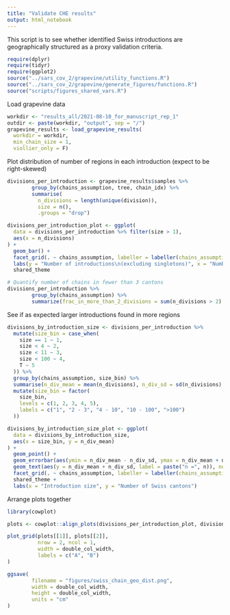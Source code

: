 ```yaml
---
title: "Validate CHE results"
output: html_notebook
---
```


This script is to see whether identified Swiss introductions are geographically structured as a proxy validation criteria.


```r
require(dplyr)
require(tidyr)
require(ggplot2)
source("../sars_cov_2/grapevine/utility_functions.R")
source("../sars_cov_2/grapevine/generate_figures/functions.R")
source("scripts/figures_shared_vars.R")
```

Load grapevine data

```r
workdir <- "results_all/2021-08-10_for_manuscript_rep_1"
outdir <- paste(workdir, "output", sep = "/")
grapevine_results <- load_grapevine_results(
  workdir = workdir,
  min_chain_size = 1,
  viollier_only = F)
```

Plot distribution of number of regions in each introduction (expect to be right-skewed)
```r
divisions_per_introduction <- grapevine_results$samples %>%
        group_by(chains_assumption, tree, chain_idx) %>%
        summarise(
          n_divisions = length(unique(division)),
          size = n(),
          .groups = "drop")

divisions_per_introduction_plot <- ggplot(
  data = divisions_per_introduction %>% filter(size > 1),
  aes(x = n_divisions)
) +
  geom_bar() +
  facet_grid(. ~ chains_assumption, labeller = labeller(chains_assumption = chain_assumption_labs)) +
  labs(y = "Number of introductions\n(excluding singletons)", x = "Number of Swiss cantons") +
  shared_theme

# Quantify number of chains in fewer than 3 cantons
divisions_per_introduction %>%
        group_by(chains_assumption) %>%
        summarize(frac_in_more_than_2_divisions = sum(n_divisions > 2) / n())
```

See if as expected larger introductions found in more regions
```r
divisions_by_introduction_size <- divisions_per_introduction %>%
  mutate(size_bin = case_when(
    size == 1 ~ 1,
    size < 4 ~ 2,
    size < 11 ~ 3,
    size < 100 ~ 4,
    T ~ 5
  )) %>%
  group_by(chains_assumption, size_bin) %>%
  summarise(n_div_mean = mean(n_divisions), n_div_sd = sd(n_divisions), n = n()) %>%
  mutate(size_bin = factor(
    size_bin, 
    levels = c(1, 2, 3, 4, 5), 
    labels = c("1", "2 - 3", "4 - 10", "10 - 100", ">100")
  ))

divisions_by_introduction_size_plot <- ggplot(
  data = divisions_by_introduction_size,
  aes(x = size_bin, y = n_div_mean)
) +
  geom_point() +
  geom_errorbar(aes(ymin = n_div_mean - n_div_sd, ymax = n_div_mean + n_div_sd)) + 
  geom_text(aes(y = n_div_mean + n_div_sd, label = paste("n =", n)), nudge_y = 1) + 
  facet_grid(. ~ chains_assumption, labeller = labeller(chains_assumption = chain_assumption_labs)) + 
  shared_theme + 
  labs(x = "Introduction size", y = "Number of Swiss cantons")
```

Arrange plots together
```r
library(cowplot)

plots <- cowplot::align_plots(divisions_per_introduction_plot, divisions_by_introduction_size_plot, align = "v", axis = "b")

plot_grid(plots[[1]], plots[[2]],
          nrow = 2, ncol = 1,
          width = double_col_width,
          labels = c("A", "B")
)

ggsave(
        filename = "figures/swiss_chain_geo_dist.png",
        width = double_col_width,
        height = double_col_width,
        units = "cm"
)
```
